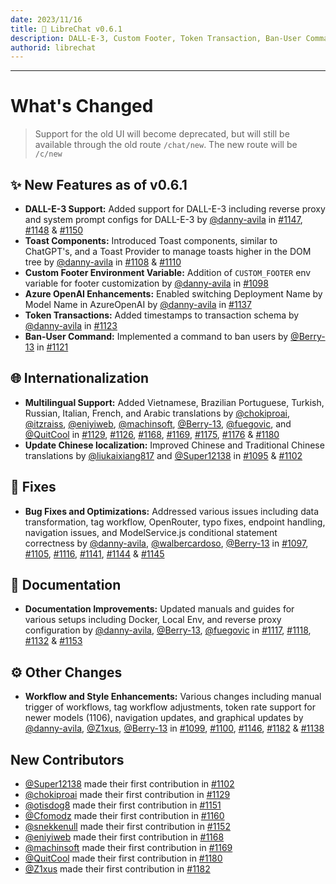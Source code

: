 ```yaml
---
date: 2023/11/16
title: 🚀 LibreChat v0.6.1
description: DALL-E-3, Custom Footer, Token Transaction, Ban-User Command, and more...
authorid: librechat
---
```



<ChangelogHeader />

---

# What's Changed

> Support for the old UI will become deprecated, but will still be available through the old route `/chat/new`. The new route will be `/c/new`

## ✨ New Features as of v0.6.1
* **DALL-E-3 Support:** Added support for DALL-E-3 including reverse proxy and system prompt configs for DALL-E-3 by [@danny-avila](https://github.com/danny-avila) in [#1147](https://github.com/danny-avila/LibreChat/pull/1147), [#1148](https://github.com/danny-avila/LibreChat/pull/1148) & [#1150](https://github.com/danny-avila/LibreChat/pull/1150)
* **Toast Components:** Introduced Toast components, similar to ChatGPT's, and a Toast Provider to manage toasts higher in the DOM tree by [@danny-avila](https://github.com/danny-avila) in [#1108](https://github.com/danny-avila/LibreChat/pull/1108) & [#1110](https://github.com/danny-avila/LibreChat/pull/1110)
* **Custom Footer Environment Variable:** Addition of `CUSTOM_FOOTER` env variable for footer customization by [@danny-avila](https://github.com/danny-avila) in [#1098](https://github.com/danny-avila/LibreChat/pull/1098)
* **Azure OpenAI Enhancements:** Enabled switching Deployment Name by Model Name in AzureOpenAI by [@danny-avila](https://github.com/danny-avila) in [#1137](https://github.com/danny-avila/LibreChat/pull/1137)
* **Token Transactions:** Added timestamps to transaction schema by [@danny-avila](https://github.com/danny-avila) in [#1123](https://github.com/danny-avila/LibreChat/pull/1123)
* **Ban-User Command:** Implemented a command to ban users by [@Berry-13](https://github.com/Berry-13) in [#1121](https://github.com/danny-avila/LibreChat/pull/1121)

## 🌐 Internationalization
* **Multilingual Support:** Added Vietnamese, Brazilian Portuguese, Turkish, Russian, Italian, French, and Arabic translations by [@chokiproai](https://github.com/chokiproai), [@itzraiss](https://github.com/itzraiss), [@eniyiweb](https://github.com/eniyiweb), [@machinsoft](https://github.com/machinsoft), [@Berry-13](https://github.com/Berry-13), [@fuegovic](https://github.com/fuegovic), and [@QuitCool](https://github.com/QuitCool) in [#1129](https://github.com/danny-avila/LibreChat/pull/1129), [#1126](https://github.com/danny-avila/LibreChat/pull/1126), [#1168](https://github.com/danny-avila/LibreChat/pull/1168), [#1169](https://github.com/danny-avila/LibreChat/pull/1169), [#1175](https://github.com/danny-avila/LibreChat/pull/1175), [#1176](https://github.com/danny-avila/LibreChat/pull/1176) & [#1180](https://github.com/danny-avila/LibreChat/pull/1180)
* **Update Chinese localization:** Improved Chinese and Traditional Chinese translations by [@liukaixiang817](https://github.com/liukaixiang817) and [@Super12138](https://github.com/Super12138) in [#1095](https://github.com/danny-avila/LibreChat/pull/1095) & [#1102](https://github.com/danny-avila/LibreChat/pull/1102)

## 🔧 Fixes 
* **Bug Fixes and Optimizations:** Addressed various issues including data transformation, tag workflow, OpenRouter, typo fixes, endpoint handling, navigation issues, and ModelService.js conditional statement correctness by [@danny-avila](https://github.com/danny-avila), [@walbercardoso](https://github.com/walbercardoso), [@Berry-13](https://github.com/Berry-13) in [#1097](https://github.com/danny-avila/LibreChat/pull/1097), [#1105](https://github.com/danny-avila/LibreChat/pull/1105), [#1116](https://github.com/danny-avila/LibreChat/pull/1116), [#1141](https://github.com/danny-avila/LibreChat/pull/1141), [#1144](https://github.com/danny-avila/LibreChat/pull/1144) & [#1145](https://github.com/danny-avila/LibreChat/pull/1145)

## 📝 Documentation
* **Documentation Improvements:** Updated manuals and guides for various setups including Docker, Local Env, and reverse proxy configuration by [@danny-avila](https://github.com/danny-avila), [@Berry-13](https://github.com/Berry-13), [@fuegovic](https://github.com/fuegovic) in [#1117](https://github.com/danny-avila/LibreChat/pull/1117), [#1118](https://github.com/danny-avila/LibreChat/pull/1118), [#1132](https://github.com/danny-avila/LibreChat/pull/1132) & [#1153](https://github.com/danny-avila/LibreChat/pull/1153)

## ⚙️ Other Changes
* **Workflow and Style Enhancements:** Various changes including manual trigger of workflows, tag workflow adjustments, token rate support for newer models (1106), navigation updates, and graphical updates by [@danny-avila](https://github.com/danny-avila), [@Z1xus](https://github.com/Z1xus), [@Berry-13](https://github.com/Berry-13) in [#1099](https://github.com/danny-avila/LibreChat/pull/1099), [#1100](https://github.com/danny-avila/LibreChat/pull/1100), [#1146](https://github.com/danny-avila/LibreChat/pull/1146), [#1182](https://github.com/danny-avila/LibreChat/pull/1182) & [#1138](https://github.com/danny-avila/LibreChat/pull/1138)


## New Contributors
* [@Super12138](https://github.com/Super12138) made their first contribution in [#1102](https://github.com/danny-avila/LibreChat/pull/1102)
* [@chokiproai](https://github.com/chokiproai) made their first contribution in [#1129](https://github.com/danny-avila/LibreChat/pull/1129)
* [@otisdog8](https://github.com/otisdog8) made their first contribution in [#1151](https://github.com/danny-avila/LibreChat/pull/1151)
* [@Cfomodz](https://github.com/Cfomodz) made their first contribution in [#1160](https://github.com/danny-avila/LibreChat/pull/1160)
* [@snekkenull](https://github.com/snekkenull) made their first contribution in [#1152](https://github.com/danny-avila/LibreChat/pull/1152)
* [@eniyiweb](https://github.com/eniyiweb) made their first contribution in [#1168](https://github.com/danny-avila/LibreChat/pull/1168)
* [@machinsoft](https://github.com/machinsoft) made their first contribution in [#1169](https://github.com/danny-avila/LibreChat/pull/1169)
* [@QuitCool](https://github.com/QuitCool) made their first contribution in [#1180](https://github.com/danny-avila/LibreChat/pull/1180)
* [@Z1xus](https://github.com/Z1xus) made their first contribution in [#1182](https://github.com/danny-avila/LibreChat/pull/1182)
